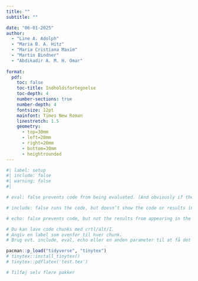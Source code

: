 ```yaml
---
title: ""
subtitle: ""

date: "06-01-2025"
author:
  - "Line A. Adolph"
  - "Maria B. A. Hitz"
  - "Maria Cristiana Maxim"
  - "Martin Bindner"
  - "Abdikadir A. M. H. Omar"
  
format: 
  pdf:
    toc: false
    toc-title: Indholdsfortegnelse
    toc-depth: 4
    number-sections: true
    number-depth: 4
    fontsize: 12pt
    mainfont: Times New Roman
    linestretch: 1.5
    geometry:
      - top=30mm
      - left=20mm
      - right=20mm
      - bottom=30mm
      - heightrounded
---
```


\renewcommand{\contentsname}{Indholdsfortegnelse}
\newpage

```r
#| label: setup
#| include: false
#| warning: false
#| 

# eval: false prevents code from being evaluated. (And obviously if the code is not run, no results will be generated). This is useful for displaying example code, or for disabling a large block of code without commenting each line.

# include: false runs the code, but doesn’t show the code or results in the final document. Use this for setup code that you don’t want cluttering your report.

# echo: false prevents code, but not the results from appearing in the finished file. Use this when writing reports aimed at people who don’t want to see the underlying R code.

# Du kan lave code chunks med crtl/alt/I. 
# Angiv en label som ovenfor til hver chunk. 
# Brug evt. include, eval, echo eller en anden parameter til at få det ønskede output

pacman::p_load("tidyverse", "tinytex")
# tinytex::install_tinytex()
# tinytex::pdflatex('test.tex')

# Tilføj selv flere pakker
```

\begin{titlepage}
\begin{center}
\vspace*{2cm}

{\Huge \textbf{Forudsigelse af VIP-gæsters fremmøde}}

\vspace{0.5cm}

{\Large En datadrevet prædiktionsmodel}

\vspace{1.5cm}

{\large \textbf{Forfattere:}}\\
Line A. Adolph, Maria B. A. Hitz, Martin Bindner, Abdikadir A. M. H. Omar

\vspace{1cm}

{\large \textbf{1. interne eksamensprojekt}} \\
Vejleder: Lotte S. Kronbæk

\vspace{2cm}

{\large \textbf{Dato: 6. januar 2025}}

\vfill

{\large \textbf{Antal tegn: 27.454}}

\end{center}
\end{titlepage}

\newpage

\tableofcontents
\newpage
